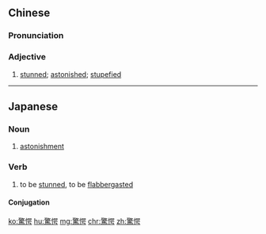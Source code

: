 {{also|惊愕}}
==Chinese==
{{zh-forms|s=惊愕}}

===Pronunciation===
{{zh-pron
|m=jīng'è
|cat=a
}}

===Adjective===
{{zh-adj}}

# [[stunned]]; [[astonished]]; [[stupefied]]

----

==Japanese==
{{ja-kanjitab|きょう|がく|yomi=o}}

===Noun===
{{ja-noun|きょうがく}}

# [[astonishment]]

===Verb===
{{ja-verb-suru|きょうがく}}

# to be [[stunned]], to be [[flabbergasted]]

====Conjugation====
{{ja-suru|きょうがく}}

[[ko:驚愕]]
[[hu:驚愕]]
[[mg:驚愕]]
[[chr:驚愕]]
[[zh:驚愕]]